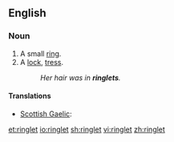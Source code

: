 ==English==

===Noun===
{{en-noun}}

# A small [[ring]].
# A [[lock]], [[tress]].
#:''Her hair was in '''ringlets'''.''

====Translations====
{{trans-top|lock, tress}}
* [[Scottish Gaelic]]: {{t|gd|cuach|f}}
{{trans-mid}}
{{trans-bottom}}

[[et:ringlet]]
[[io:ringlet]]
[[sh:ringlet]]
[[vi:ringlet]]
[[zh:ringlet]]
